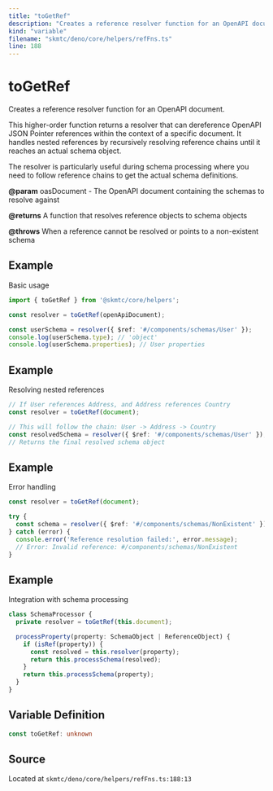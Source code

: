 ```yaml
---
title: "toGetRef"
description: "Creates a reference resolver function for an OpenAPI document."
kind: "variable"
filename: "skmtc/deno/core/helpers/refFns.ts"
line: 188
---
```


# toGetRef

Creates a reference resolver function for an OpenAPI document.

This higher-order function returns a resolver that can dereference OpenAPI
JSON Pointer references within the context of a specific document. It handles
nested references by recursively resolving reference chains until it reaches
an actual schema object.

The resolver is particularly useful during schema processing where you need
to follow reference chains to get the actual schema definitions.


**@param** oasDocument - The OpenAPI document containing the schemas to resolve against

**@returns** A function that resolves reference objects to schema objects


**@throws** When a reference cannot be resolved or points to a non-existent schema


## Example

Basic usage
```typescript
import { toGetRef } from '@skmtc/core/helpers';

const resolver = toGetRef(openApiDocument);

const userSchema = resolver({ $ref: '#/components/schemas/User' });
console.log(userSchema.type); // 'object'
console.log(userSchema.properties); // User properties
```


## Example

Resolving nested references
```typescript
// If User references Address, and Address references Country
const resolver = toGetRef(document);

// This will follow the chain: User -> Address -> Country
const resolvedSchema = resolver({ $ref: '#/components/schemas/User' });
// Returns the final resolved schema object
```


## Example

Error handling
```typescript
const resolver = toGetRef(document);

try {
  const schema = resolver({ $ref: '#/components/schemas/NonExistent' });
} catch (error) {
  console.error('Reference resolution failed:', error.message);
  // Error: Invalid reference: #/components/schemas/NonExistent
}
```


## Example

Integration with schema processing
```typescript
class SchemaProcessor {
  private resolver = toGetRef(this.document);

  processProperty(property: SchemaObject | ReferenceObject) {
    if (isRef(property)) {
      const resolved = this.resolver(property);
      return this.processSchema(resolved);
    }
    return this.processSchema(property);
  }
}
```

## Variable Definition

```typescript
const toGetRef: unknown
```

## Source

Located at `skmtc/deno/core/helpers/refFns.ts:188:13`
